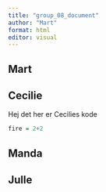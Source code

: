 ```yaml
---
title: "group_08_document"
author: "Mart"
format: html
editor: visual
---
```


## Mart

## Cecilie

Hej det her er Cecilies kode

```r
fire = 2+2
```

## Manda

## Julle
